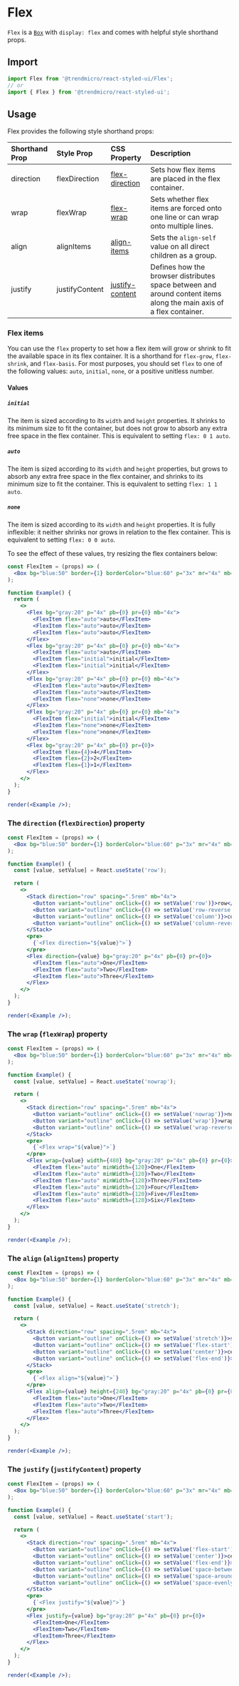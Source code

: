 # Flex

`Flex` is a [`Box`](./box) with `display: flex` and comes with helpful style shorthand props.

## Import

```js
import Flex from '@trendmicro/react-styled-ui/Flex';
// or
import { Flex } from '@trendmicro/react-styled-ui';
```

## Usage

Flex provides the following style shorthand props:

| Shorthand Prop | Style Prop | CSS Property | Description |
| :------------- | :--------- | :----------- | :---------- |
| direction | flexDirection | [flex-direction](https://developer.mozilla.org/en-US/docs/Web/CSS/flex-direction) | Sets how flex items are placed in the flex container. |
| wrap | flexWrap | [flex-wrap](https://developer.mozilla.org/en-US/docs/Web/CSS/flex-wrap) | Sets whether flex items are forced onto one line or can wrap onto multiple lines. |
| align | alignItems | [align-items](https://developer.mozilla.org/en-US/docs/Web/CSS/align-items) | Sets the `align-self` value on all direct children as a group. |
| justify | justifyContent | [justify-content](https://developer.mozilla.org/en-US/docs/Web/CSS/justify-content) | Defines how the browser distributes space between and around content items along the main axis of a flex container. |

### Flex items

You can use the `flex` property to set how a flex item will grow or shrink to fit the available space in its flex container. It is a shorthand for `flex-grow`, `flex-shrink`, and `flex-basis`. For most purposes, you should set `flex` to one of the following values: `auto`, `initial`, `none`, or a positive unitless number.

#### Values

##### `initial`
The item is sized according to its `width` and `height` properties. It shrinks to its minimum size to fit the container, but does not grow to absorb any extra free space in the flex container. This is equivalent to setting `flex: 0 1 auto`.

##### `auto`
The item is sized according to its `width` and `height` properties, but grows to absorb any extra free space in the flex container, and shrinks to its minimum size to fit the container. This is equivalent to setting `flex: 1 1 auto`.

##### `none`
The item is sized according to its `width` and `height` properties. It is fully inflexible: it neither shrinks nor grows in relation to the flex container. This is equivalent to setting `flex: 0 0 auto`.

To see the effect of these values, try resizing the flex containers below:

```jsx noInline
const FlexItem = (props) => (
  <Box bg="blue:50" border={1} borderColor="blue:60" p="3x" mr="4x" mb="4x" {...props} />
);

function Example() {
  return (
    <>
      <Flex bg="gray:20" p="4x" pb={0} pr={0} mb="4x">
        <FlexItem flex="auto">auto</FlexItem>
        <FlexItem flex="auto">auto</FlexItem>
        <FlexItem flex="auto">auto</FlexItem>
      </Flex>
      <Flex bg="gray:20" p="4x" pb={0} pr={0} mb="4x">
        <FlexItem flex="auto">auto</FlexItem>
        <FlexItem flex="initial">initial</FlexItem>
        <FlexItem flex="initial">initial</FlexItem>
      </Flex>
      <Flex bg="gray:20" p="4x" pb={0} pr={0} mb="4x">
        <FlexItem flex="auto">auto</FlexItem>
        <FlexItem flex="auto">auto</FlexItem>
        <FlexItem flex="none">none</FlexItem>
      </Flex>
      <Flex bg="gray:20" p="4x" pb={0} pr={0} mb="4x">
        <FlexItem flex="initial">initial</FlexItem>
        <FlexItem flex="none">none</FlexItem>
        <FlexItem flex="none">none</FlexItem>
      </Flex>
      <Flex bg="gray:20" p="4x" pb={0} pr={0}>
        <FlexItem flex={4}>4</FlexItem>
        <FlexItem flex={2}>2</FlexItem>
        <FlexItem flex={1}>1</FlexItem>
      </Flex>
    </>
  );
}

render(<Example />);
```

### The `direction` (`flexDirection`) property

```jsx noInline
const FlexItem = (props) => (
  <Box bg="blue:50" border={1} borderColor="blue:60" p="3x" mr="4x" mb="4x" {...props} />
);

function Example() {
  const [value, setValue] = React.useState('row');

  return (
    <>
      <Stack direction="row" spacing=".5rem" mb="4x">
        <Button variant="outline" onClick={() => setValue('row')}>row</Button>
        <Button variant="outline" onClick={() => setValue('row-reverse')}>row-reverse</Button>
        <Button variant="outline" onClick={() => setValue('column')}>column</Button>
        <Button variant="outline" onClick={() => setValue('column-reverse')}>column-reverse</Button>
      </Stack>
      <pre>
        {`<Flex direction="${value}">`}
      </pre>
      <Flex direction={value} bg="gray:20" p="4x" pb={0} pr={0}>
        <FlexItem flex="auto">One</FlexItem>
        <FlexItem flex="auto">Two</FlexItem>
        <FlexItem flex="auto">Three</FlexItem>
      </Flex>
    </>
  );
}

render(<Example />);
```

### The `wrap` (`flexWrap`) property

```jsx noInline
const FlexItem = (props) => (
  <Box bg="blue:50" border={1} borderColor="blue:60" p="3x" mr="4x" mb="4x" {...props} />
);

function Example() {
  const [value, setValue] = React.useState('nowrap');

  return (
    <>
      <Stack direction="row" spacing=".5rem" mb="4x">
        <Button variant="outline" onClick={() => setValue('nowrap')}>nowrap</Button>
        <Button variant="outline" onClick={() => setValue('wrap')}>wrap</Button>
        <Button variant="outline" onClick={() => setValue('wrap-reverse')}>wrap-reverse</Button>
      </Stack>
      <pre>
        {`<Flex wrap="${value}">`}
      </pre>
      <Flex wrap={value} width={480} bg="gray:20" p="4x" pb={0} pr={0}>
        <FlexItem flex="auto" minWidth={120}>One</FlexItem>
        <FlexItem flex="auto" minWidth={120}>Two</FlexItem>
        <FlexItem flex="auto" minWidth={120}>Three</FlexItem>
        <FlexItem flex="auto" minWidth={120}>Four</FlexItem>
        <FlexItem flex="auto" minWidth={120}>Five</FlexItem>
        <FlexItem flex="auto" minWidth={120}>Six</FlexItem>
      </Flex>
    </>
  );
}

render(<Example />);
```

### The `align` (`alignItems`) property

```jsx noInline
const FlexItem = (props) => (
  <Box bg="blue:50" border={1} borderColor="blue:60" p="3x" mr="4x" mb="4x" {...props} />
);

function Example() {
  const [value, setValue] = React.useState('stretch');

  return (
    <>
      <Stack direction="row" spacing=".5rem" mb="4x">
        <Button variant="outline" onClick={() => setValue('stretch')}>stretch</Button>
        <Button variant="outline" onClick={() => setValue('flex-start')}>flex-start</Button>
        <Button variant="outline" onClick={() => setValue('center')}>center</Button>
        <Button variant="outline" onClick={() => setValue('flex-end')}>flex-end</Button>
      </Stack>
      <pre>
        {`<Flex align="${value}">`}
      </pre>
      <Flex align={value} height={240} bg="gray:20" p="4x" pb={0} pr={0}>
        <FlexItem flex="auto">One</FlexItem>
        <FlexItem flex="auto">Two</FlexItem>
        <FlexItem flex="auto">Three</FlexItem>
      </Flex>
    </>
  );
}

render(<Example />);
```

### The `justify` (`justifyContent`) property

```jsx noInline
const FlexItem = (props) => (
  <Box bg="blue:50" border={1} borderColor="blue:60" p="3x" mr="4x" mb="4x" {...props} />
);

function Example() {
  const [value, setValue] = React.useState('start');

  return (
    <>
      <Stack direction="row" spacing=".5rem" mb="4x">
        <Button variant="outline" onClick={() => setValue('flex-start')}>flex-start</Button>
        <Button variant="outline" onClick={() => setValue('center')}>center</Button>
        <Button variant="outline" onClick={() => setValue('flex-end')}>flex-end</Button>
        <Button variant="outline" onClick={() => setValue('space-between')}>space-between</Button>
        <Button variant="outline" onClick={() => setValue('space-around')}>space-around</Button>
        <Button variant="outline" onClick={() => setValue('space-evenly')}>space-evenly</Button>
      </Stack>
      <pre>
        {`<Flex justify="${value}">`}
      </pre>
      <Flex justify={value} bg="gray:20" p="4x" pb={0} pr={0}>
        <FlexItem>One</FlexItem>
        <FlexItem>Two</FlexItem>
        <FlexItem>Three</FlexItem>
      </Flex>
    </>
  );
}

render(<Example />);
```

